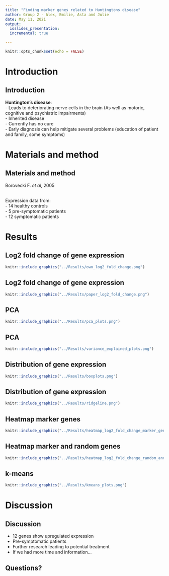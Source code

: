 ```yaml
---
title: "Finding marker genes related to Huntingtons disease"
author: Group 2 - Alex, Emilie, Asta and Julie
date: May 11, 2021
output: 
  ioslides_presentation:
  incremental: true

---
```


```r
knitr::opts_chunk$set(echo = FALSE)
```



# Introduction

## Introduction

__Huntington's disease__:<br>
- Leads to deteriorating nerve cells in the brain (As well as motoric, cognitive and psychiatric impairments)<br>
- Inherited disease<br>
- Currently has no cure<br>
- Early diagnosis can help mitigate several problems (education of patient and family, some symptoms)

# Materials and method

## Materials and method
Borovecki F. _et al_, 2005 <br><br>

Expression data from:<br>
- 14 healthy controls<br>
- 5 pre-symptomatic patients<br>
- 12 symptomatic patients

# Results

## Log2 fold change of gene expression

```r
knitr::include_graphics("../Results/own_log2_fold_change.png")
```

## Log2 fold change of gene expression 

```r
knitr::include_graphics("../Results/paper_log2_fold_change.png")
```


## PCA

```r
knitr::include_graphics("../Results/pca_plots.png")
```
## PCA

```r
knitr::include_graphics("../Results/variance_explained_plots.png")
```

## Distribution of gene expression

```r
knitr::include_graphics("../Results/boxplots.png")
```


## Distribution of gene expression

```r
knitr::include_graphics("../Results/ridgeline.png")
```

## Heatmap marker genes

```r
knitr::include_graphics("../Results/heatmap_log2_fold_change_marker_genes.png")
```


## Heatmap marker and random genes

```r
knitr::include_graphics("../Results/heatmap_log2_fold_change_random_and_marker_genes.png")
```


## k-means

```r
knitr::include_graphics("../Results/kmeans_plots.png")
```


# Discussion

## Discussion
- 12 genes show upregulated expression
- Pre-symptomatic patients
- Further research leading to potential treatment
- If we had more time and information...

## Questions?